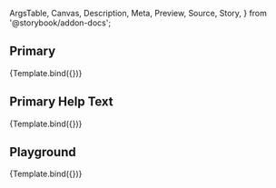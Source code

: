 <!-- @prettier -->

  ArgsTable,
  Canvas,
  Description,
  Meta,
  Preview,
  Source,
  Story,
} from '@storybook/addon-docs';


<Meta
  title="Work in Progress/FormInput"
  component={FormInput}
  argTypes={argTypes}
/>

<Description of={FormInput} />

## Primary

<Canvas>
  <Story
    name="Primary"
    args={{
      label: 'Form Label',
      placeholder: 'Placeholder',
    }}
  >
    {Template.bind({})}
  </Story>
</Canvas>

## Primary Help Text

<Canvas>
  <Story
    name="Primary-Help"
    args={{
      label: 'Form Label',
      helpText: 'Some Help Text',
      placeholder: 'Placeholder',
    }}
  >
    {Template.bind({})}
  </Story>
</Canvas>

## Playground

<Canvas isColumn>
  <Source language="jsx" story="Playground" />
  <Story
    name="Playground"
    args={{
      label: 'Form Label',
      placeholder: 'Placeholder',
    }}
  >
    {Template.bind({})}
  </Story>
  <ArgsTable story="Playground" />
</Canvas>
